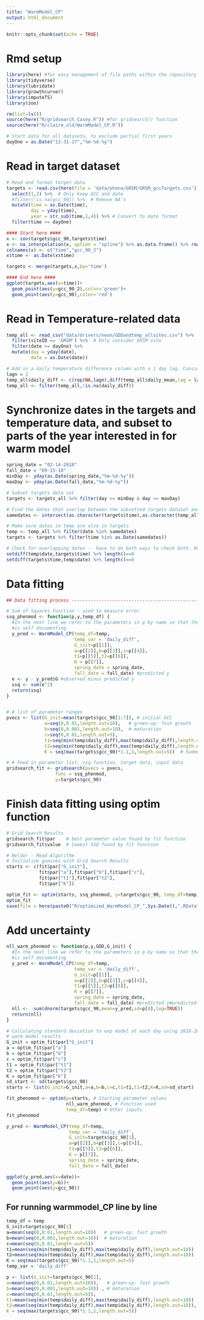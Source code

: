 ```yaml
---
title: "WarmModel_CP"
output: html_document
---
```


```r
knitr::opts_chunk$set(echo = TRUE)


```

# Rmd setup
```r
library(here) #for easy management of file paths within the repository
library(tidyverse)
library(lubridate)
library(growthcurver)
library(imputeTS)
library(zoo)

rm(list=ls())
source(here("R/gridsearch_Casey.R")) #for gridsearch() function
source(here("R/claire_old/WarmModel_CP.R"))

# Start data for all datasets, to exclude partial first years
dayOne = as.Date("12-31-17","%m-%d-%y")
```

# Read in target dataset
```r

# Read and format target data 
targets <- read.csv(here(file = 'data/pheno/GRSM/GRSM_gccTargets.csv')) %>% 
  select(1,3) %>%  # Only keep GCC and date
  #filter(!is.na(gcc_90)) %>%  # Remove NA's
  mutate(time = as.Date(time),
         day = yday(time),
         year = str_sub(time,1,4)) %>% # Convert to date format
  filter(time >= dayOne) 

#### Start here ####
x <- zoo(targets$gcc_90,targets$time)
x <- na_interpolation(x, option = "spline") %>% as.data.frame() %>% rownames_to_column()
colnames(x) <- c("time","gcc_90_2")
x$time <- as.Date(x$time)

targets <- merge(targets,x,by='time')

#### End here ####
ggplot(targets,aes(x=time))+
  geom_point(aes(y=gcc_90_2),color='green')+
  geom_point(aes(y=gcc_90),color='red')

```

# Read in Temperature-related data
```r
temp_all <- read_csv("data/drivers/neon/GDDandtemp_allsites.csv") %>%
  filter(siteID == 'GRSM') %>%  # Only consider GRSM site
  filter(date >= dayOne) %>% 
  mutate(day = yday(date),
         date = as.Date(date))

# Add in a daily temperature difference column with a 1 day lag. Consider changing the lag?
lagn = 1
temp_all$daily_diff <- c(rep(NA,lagn),diff(temp_all$daily_mean,lag = lagn))
temp_all <- filter(temp_all,!is.na(daily_diff))
```

# Synchronize dates in the targets and temperature data, and subset to parts of the year interested in for warm model
```r

spring_date = "02-14-2018"
fall_date = "09-15-18"
minDay <- yday(as.Date(spring_date,"%m-%d-%y"))
maxDay <- yday(as.Date(fall_date,"%m-%d-%y"))

# Subset targets data set
targets <- targets_all %>% filter(day >= minDay & day <= maxDay) 

# Find the dates that overlap between the subsetted targets dataset and the temp dataset
samedates <- intersect(as.character(targets$time),as.character(temp_all$date)) %>% as.Date()

# Make sure dates in temp are also in targets
temp <- temp_all %>% filter(date %in% samedates)
targets <- targets %>% filter(time %in% as.Date(samedates))

# Check for overlapping dates -- have to do both ways to check both. Result 
setdiff(temp$date,targets$time) %>% length()==0
setdiff(targets$time,temp$date) %>% length()==0
```

# Data fitting
```r

## Data fitting process --------------------------------------------------------

# Sum of Squares Function - used to measure error
ssq_phenmod <- function(p,y,temp_df) {
  #In the next line we refer to the parameters in p by name so that the code
  #is self documenting
  y_pred <- WarmModel_CP(temp_df=temp,
                         temp_var = 'daily_diff',
                         G_init=p[[1]],
                         a=p[[2]],b=p[[3]],c=p[[4]],
                         t1=p[[5]],t2=p[[6]],
                         K = p[[7]],
                         spring_date = spring_date,
                         fall_date = fall_date) #predicted y
  e <- y - y_pred$G #observed minus predicted y
  ssq <- sum(e^2)
  return(ssq)
}


# # list of parameter ranges
pvecs <- list(G_init=mean(targets$gcc_90[1:7]), # initial GCC
              a=seq(0,0.01,length.out=10),   # green-up: fast growth
              b=seq(0,0.001,length.out=10),  # maturation
              c=seq(0,0.01,length.out=5),
              t1=seq(min(temp$daily_diff),max(temp$daily_diff),length.out=10),   # Spring transition
              t2=seq(min(temp$daily_diff),max(temp$daily_diff),length.out=10),
              K = seq(max(targets$gcc_90)*1.1,1,length.out=5))  # Summer transition

# # Feed in parameter list, ssq function, target data, input data
gridsearch_fit <- gridsearch(pvecs = pvecs, 
                  func = ssq_phenmod,
                  y=targets$gcc_90)

```

# Finish data fitting using optim function
```r

# Grid Search Results
gridsearch_fit$par    # best parameter value found by fit function
gridsearch_fit$value  # lowest SSQ found by fit function

# Nelder - Mead Algorithm
# Initialize guesses with Grid Search Results
starts <- c(fit$par["G_init"],
            fit$par["a"],fit$par["b"],fit$par["c"],
            fit$par["t1"],fit$par["t2"],
            fit$par["K"])

optim_fit <- optim(starts, ssq_phenmod, y=targets$gcc_90, temp_df=temp)
optim_fit
save(file = here(paste0("R/optimized_WarmModel_CP_",Sys.Date(),".RData")),list=c("gridsearch_fit","optim_fit")) # Save data frame 

```

# Add uncertainty
```r
nll_warm_phenmod <- function(p,y,GDD,G_init) {
  #In the next line we refer to the parameters in p by name so that the code
  #is self documenting
  y_pred <- WarmModel_CP(temp_df=temp,
                         temp_var = 'daily_diff',
                         G_init=p[[1]],
                         a=p[[2]],b=p[[3]],c=p[[4]],
                         t1=p[[5]],t2=p[[6]],
                         K = p[[7]],
                         spring_date = spring_date,
                         fall_date = fall_date) #predicted y#predicted gcc
  nll <- -sum(dnorm(targets$gcc_90,mean=y_pred,sd=p[8],log=TRUE))
  return(nll)
}

# Calculating standard deviation to exp model at each day using 2018-2019 data
# warm model results
G_init = optim_fit$par["G_init"]
a = optim_fit$par["a"]
b = optim_fit$par["b"]
c = optim_fit$par["c"]
t1 = optim_fit$par["t1"]
t2 = optim_fit$par["t2"]
K = optim_fit$par["K"]
sd_start <- sd(targets$gcc_90)
starts <- list(G_init=G_init,a=a,b=b,c=c,t1=t1,t1=t2,K=K,sd=sd_start)

fit_phenomod <- optim(p=starts, # Starting parameter values
                      nll_warm_phenmod, # Function used
                      temp_df=temp) # Other inputs
fit_phenomod
```


```r
y_pred <- WarmModel_CP(temp_df=temp,
                       temp_var = 'daily_diff',
                       G_init=targets$gcc_90[1],
                       a=p[[2]],b=p[[3]],c=p[[4]],
                       t1=p[[5]],t2=p[[6]],
                       K = p[[7]],
                       spring_date = spring_date,
                       fall_date = fall_date)

ggplot(y_pred,aes(x=date))+
  geom_point(aes(y=G))+
  geom_point(aes(y=gcc_90))
```

## For running warmmodel_CP line by line
```r

temp_df = temp
G_init=targets$gcc_90[1]
a=mean(seq(0,0.01,length.out=10))   # green-up: fast growth
b=mean(seq(0,0.001,length.out=10))  # maturation
c=mean(seq(0,0.01,length.out=5))
t1=mean(seq(min(temp$daily_diff),max(temp$daily_diff),length.out=10))   # Spring transition
t2=mean(seq(min(temp$daily_diff),max(temp$daily_diff),length.out=10))
K = seq(max(targets$gcc_90)*1.1,1,length.out=5)
temp_var = 'daily_diff'

p <- list(G_init=targets$gcc_90[1],
a=mean(seq(0,0.01,length.out=10)),   # green-up: fast growth
b=mean(seq(0,0.001,length.out=10)) , # maturation
c=mean(seq(0,0.01,length.out=5)),
t1=mean(seq(min(temp$daily_diff),max(temp$daily_diff),length.out=10)) ,  # Spring transition
t2=mean(seq(min(temp$daily_diff),max(temp$daily_diff),length.out=10)),
K = seq(max(targets$gcc_90)*1.1,1,length.out=5))
```

